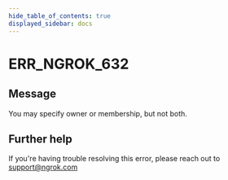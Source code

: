 ```yaml
---
hide_table_of_contents: true
displayed_sidebar: docs
---
```



# ERR_NGROK_632

## Message

You may specify owner or membership, but not both.

<ErrorDetails error="err_ngrok_632" />

## Further help

If you're having trouble resolving this error, please reach out to [support@ngrok.com](mailto:support@ngrok.com?subject=Help%20with%20ERR_NGROK_632)
